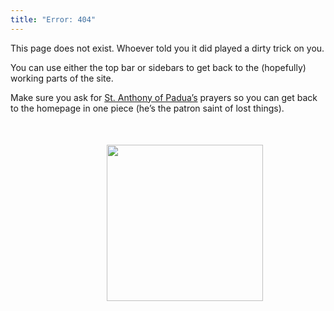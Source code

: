 ```yaml
---
title: "Error: 404"
---
```


This page does not exist. Whoever told you it did played a dirty trick on you.

You can use either the top bar or sidebars to get back to the (hopefully) working parts of the site.




Make sure you ask for [St. Anthony of Padua's](https://www.catholic.org/saints/saint.php?saint_id=24){target=_blank} prayers so you can get back to the homepage in one piece (he's the patron saint of lost things). <img src="/images/anthony_of_padua.jpg" style="float: right; margin: 50px 100px 3px 12px;" width = 250>
